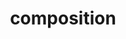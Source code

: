 ---
title: composition
description: composition is a modular lines-of-code CLI tool to analyze and display code composition in directories
start_date: September 26 2025
end_date: October 16 2025
is_important: true
is_visible: true
is_pinned: true
tags:
- rust
repository_url: https://github.com/lalitm1004/composition
deployment_url: https://crates.io/crates/composition-cli
---